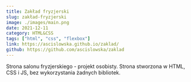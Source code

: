 ```yaml
---
title: Zakład fryzjerski
slug: zakład-fryzjerski
image: ./images/main.png
date: 2021-12-11
category: HTML&CSS
tags: ["html", "css", "flexbox"]
link: https://ascislowska.github.io/zaklad/
github: https://github.com/ascislowska/zaklad
---
```


Strona salonu fryzjerskiego - projekt osobisty. Strona stworzona w HTML, CSS i JS, bez wykorzystania żadnych bibliotek.
